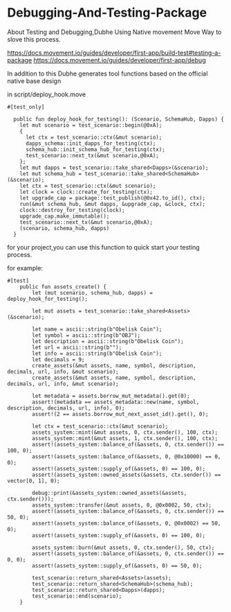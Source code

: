 # Debugging-And-Testing-Package

About Testing and Debugging,Dubhe Using Native movement Move Way to slove this process.

https://docs.movement.io/guides/developer/first-app/build-test#testing-a-package
https://docs.movement.io/guides/developer/first-app/debug

In addition to this Dubhe generates tool functions based on the official native base design

in script/deploy_hook.move

```move
#[test_only]

  public fun deploy_hook_for_testing(): (Scenario, SchemaHub, Dapps) {
    let mut scenario = test_scenario::begin(@0xA);
    {
      let ctx = test_scenario::ctx(&mut scenario);
      dapps_schema::init_dapps_for_testing(ctx);
      schema_hub::init_schema_hub_for_testing(ctx);
      test_scenario::next_tx(&mut scenario,@0xA);
    };
    let mut dapps = test_scenario::take_shared<Dapps>(&scenario);
    let mut schema_hub = test_scenario::take_shared<SchemaHub>(&scenario);
    let ctx = test_scenario::ctx(&mut scenario);
    let clock = clock::create_for_testing(ctx);
    let upgrade_cap = package::test_publish(@0x42.to_id(), ctx);
    run(&mut schema_hub, &mut dapps, &upgrade_cap, &clock, ctx);
    clock::destroy_for_testing(clock);
    upgrade_cap.make_immutable();
    test_scenario::next_tx(&mut scenario,@0xA);
    (scenario, schema_hub, dapps)
  }
```

for your project,you can use this function to quick start your testing process.

for example:

```move
#[test]
    public fun assets_create() {
        let (mut scenario, schema_hub, dapps) = deploy_hook_for_testing();

        let mut assets = test_scenario::take_shared<Assets>(&scenario);

        let name = ascii::string(b"Obelisk Coin");
        let symbol = ascii::string(b"OBJ");
        let description = ascii::string(b"Obelisk Coin");
        let url = ascii::string(b"");
        let info = ascii::string(b"Obelisk Coin");
        let decimals = 9;
        create_assets(&mut assets, name, symbol, description, decimals, url, info, &mut scenario);
        create_assets(&mut assets, name, symbol, description, decimals, url, info, &mut scenario);

        let metadata = assets.borrow_mut_metadata().get(0);
        assert!(metadata == assets_metadata::new(name, symbol, description, decimals, url, info), 0);
        assert!(2 == assets.borrow_mut_next_asset_id().get(), 0);

        let ctx = test_scenario::ctx(&mut scenario);
        assets_system::mint(&mut assets, 0, ctx.sender(), 100, ctx);
        assets_system::mint(&mut assets, 1, ctx.sender(), 100, ctx);
        assert!(assets_system::balance_of(&assets, 0, ctx.sender()) == 100, 0);
        assert!(assets_system::balance_of(&assets, 0, @0x10000) == 0, 0);
        assert!(assets_system::supply_of(&assets, 0) == 100, 0);
        assert!(assets_system::owned_assets(&assets, ctx.sender()) == vector[0, 1], 0);

        debug::print(&assets_system::owned_assets(&assets, ctx.sender()));
        assets_system::transfer(&mut assets, 0, @0x0002, 50, ctx);
        assert!(assets_system::balance_of(&assets, 0, ctx.sender()) == 50, 0);
        assert!(assets_system::balance_of(&assets, 0, @0x0002) == 50, 0);
        assert!(assets_system::supply_of(&assets, 0) == 100, 0);

        assets_system::burn(&mut assets, 0, ctx.sender(), 50, ctx);
        assert!(assets_system::balance_of(&assets, 0, ctx.sender()) == 0, 0);
        assert!(assets_system::supply_of(&assets, 0) == 50, 0);

        test_scenario::return_shared<Assets>(assets);
        test_scenario::return_shared<SchemaHub>(schema_hub);
        test_scenario::return_shared<Dapps>(dapps);
        test_scenario::end(scenario);
    }
```
